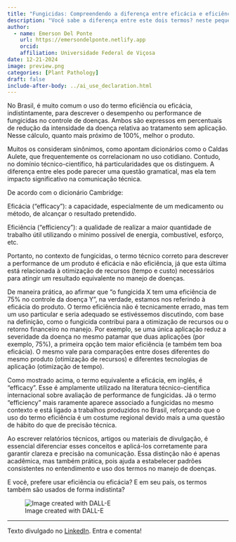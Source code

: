 ```yaml
---
title: "Fungicidas: Compreendendo a diferença entre eficácia e eficiência"
description: "Você sabe a diferença entre este dois termos? neste pequeno artigo eu comento sobre as diferenças conceituais e aplicação regionalizada do termo eficiência como sendo sinônimo de eficácia"
author:
  - name: Emerson Del Ponte
    url: https://emersondelponte.netlify.app
    orcid: 
    affiliation: Universidade Federal de Viçosa
date: 12-21-2024
image: preview.png
categories: [Plant Pathology] 
draft: false 
include-after-body: ../ai_use_declaration.html
---
```


No Brasil, é muito comum o uso do termo eficiência ou eficácia, indistintamente, para descrever o desempenho ou performance de fungicidas no controle de doenças. Ambos são expressos em percentuais de redução da intensidade da doença relativa ao tratamento sem aplicação. Nesse cálculo, quanto mais próximo de 100%, melhor o produto.

Muitos os consideram sinônimos, como apontam dicionários como o Caldas Aulete, que frequentemente os correlacionam no uso cotidiano. Contudo, no domínio técnico-científico, há particularidades que os distinguem. A diferença entre eles pode parecer uma questão gramatical, mas ela tem impacto significativo na comunicação técnica.

De acordo com o dicionário Cambridge:

Eficácia ("efficacy"): a capacidade, especialmente de um medicamento ou método, de alcançar o resultado pretendido.

Eficiência ("efficiency"): a qualidade de realizar a maior quantidade de trabalho útil utilizando o mínimo possível de energia, combustível, esforço, etc.

Portanto, no contexto de fungicidas, o termo técnico correto para descrever a performance de um produto é eficácia e não eficiência, já que esta última está relacionada à otimização de recursos (tempo e custo) necessários para atingir um resultado equivalente no manejo de doenças.

De maneira prática, ao afirmar que "o fungicida X tem uma eficiência de 75% no controle da doença Y", na verdade, estamos nos referindo à eficácia do produto. O termo eficiência não é tecnicamente errado, mas tem um uso particular e seria adequado se estivéssemos discutindo, com base na definição, como o fungicida contribui para a otimização de recursos ou o retorno financeiro no manejo. Por exemplo, se uma única aplicação reduz a severidade da doença no mesmo patamar que duas aplicações (por exemplo, 75%), a primeira opção tem maior eficiência (e também tem boa eficácia). O mesmo vale para comparações entre doses diferentes do mesmo produto (otimização de recursos) e diferentes tecnologias de aplicação (otimização de tempo).

Como mostrado acima, o termo equivalente a eficácia, em inglês, é "efficacy". Esse é amplamente utilizado na literatura técnico-científica internacional sobre avaliação de performance de fungicidas. Já o termo "efficiency" mais raramente aparece associado a fungicidas no mesmo contexto e está ligado a trabalhos produzidos no Brasil, reforçando que o uso do termo eficiência é um costume regional devido mais a uma questão de hábito do que de precisão técnica.

Ao escrever relatórios técnicos, artigos ou materiais de divulgação, é essencial diferenciar esses conceitos e aplicá-los corretamente para garantir clareza e precisão na comunicação. Essa distinção não é apenas acadêmica, mas também prática, pois ajuda a estabelecer padrões consistentes no entendimento e uso dos termos no manejo de doenças.

E você, prefere usar eficiência ou eficácia? E em seu país, os termos também são usados de forma indistinta?

![Image created with DALL-E](preview.png){fig-align="center"}

------------------------------------------------------------------------

Texto divulgado no [LinkedIn](https://www.linkedin.com/posts/emerson-m-del-ponte-61678ba1_fungicidas-compreendendo-a-diferen%C3%A7a-entre-activity-7274160598081249280-6NFN?utm_source=share&utm_medium=member_desktop). Entra e comenta!
